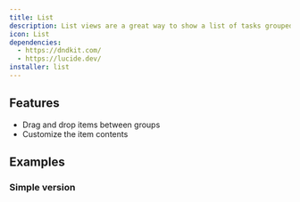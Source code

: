 ```yaml
---
title: List
description: List views are a great way to show a list of tasks grouped by status and ranked by priority.
icon: List
dependencies:
  - https://dndkit.com/
  - https://lucide.dev/
installer: list
---
```


## Features

- Drag and drop items between groups
- Customize the item contents

## Examples

### Simple version

<Preview path="list-simple" />
